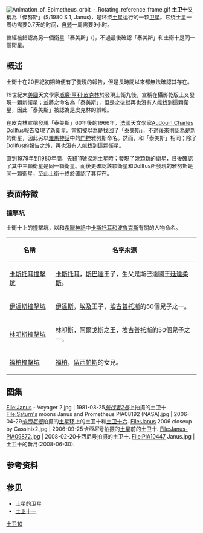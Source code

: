 {{Infobox planet
| name = Janus
| image = [[File:PIA12714_Janus_crop.jpg|275px]]
| caption = Janus as imaged by ''Cassini'' on 2010-04-07: highest-resolution full-disk image to date
| pronounced = {{IPAc-en|ˈ|dʒ|eɪ|n|ə|s}} {{respell|JAY|nəs}}
| adjectives = Janian
| named_after = [[Janus|Janus]]
| discovery = yes
| discoverer = [[Audouin_Dollfus|Audouin Dollfus]]
| discovered = December 15, 1966
| orbit_ref = {{sfn|Spitale Jacobson et al.|2006}}
| epoch = December 31, 2003 ([[Julian_day|JD]] 2 453 005.5)
| semimajor = 151 460 ± 10 km
| eccentricity = 0.0068
| period = 0.694 660 342 d
| inclination = 0.163 ± 0.004° to Saturn's equator
| satellite_of = [[土星|土星]]
| physical_characteristics = yes
| dimensions = 203×185×152.6 km {{sfn|Thomas|2010}}
| mean_radius = 89.5 ± 1.4 km {{sfn|Thomas|2010}}
| volume = ~3000000 km³
| mass = 1.8975 ± 0.0006 ×10<sup>18</sup> kg {{sfn|Thomas|2010}}
| density = 0.63 ± 0.03 g/cm³ {{sfn|Thomas|2010}}
| surface_grav = 0.011–0.017 [[加速度|m/s²]] {{sfn|Thomas|2010}}
| rotation = synchronous
| axial_tilt = zero
| albedo = 0.71 ± 0.02 (geometric) {{sfn|Verbiscer French et al.|2007}}
| Temperature = 76 degrees Kelvin
}}
[[File:Animation_of_Epimetheus_orbit_-_Rotating_reference_frame.gif|thumb]]
'''土卫十'''又稱為「傑努斯」(S/1980 S 1, Janus)，是环绕[[土星|土星]]运行的一颗[[卫星|卫星]]。它绕土星一周约需要0.7天的时间，[[自转|自转]]一周需要9小时。

曾經被錯認為另一個衛星「泰美斯」({{tsl|en|Themis_(hypothetical_moon)|Themis}})，不過最後確認「泰美斯」和土衛十是同一個衛星。

== 概述 ==
土衛十在20世紀初期時便有了發現的報告，但是長時間以來都無法確認其存在。

19世紀末[[美國|美國]]天文學家[[威廉·亨利·皮克林|威廉·亨利·皮克林]]於發現土衛九後，宣稱在攝影乾版上又發現一顆新衛星；並將之命名為「泰美斯」，但是之後就再也沒有人能找到這顆衛星，因此「泰美斯」被認為是皮克林的誤報。

在皮克林宣稱發現「泰美斯」60年後的1966年，[[法國|法國]]天文學家[[Audouin_Charles_Dollfus|Audouin Charles Dollfus]]報告發現了新衛星。當初被以為是找回了「泰美斯」，不過後來則認為是新的衛星，因此另以[[羅馬神話|羅馬神話]]中的[[門神|門神]]雅努斯命名。然而，和「泰美斯」相同；除了Dollfus的報告之外，再也沒有人能找到這顆衛星。

直到1979年到1980年間，[[先鋒11號|先鋒11號]]探測土星時；發現了幾顆新的衛星，日後確認了其中三顆衛星是同一顆衛星。而後更確認該顆衛星和Dollfus所發現的雅努斯是同一顆衛星，至此土衛十終於確認了其存在。

== 表面特徵 ==
=== 撞擊坑 ===
土衛十上的撞擊坑，以和[[希臘神話|希臘神話]]中[[卡斯托耳和波魯克斯|卡斯托耳和波魯克斯]]有關的人物命名。
{| class="wikitable"
! 名稱 !! 名字來源
|-
| [[卡斯托耳撞擊坑|卡斯托耳撞擊坑]] || [[卡斯托耳|卡斯托耳]]，[[斯巴達|斯巴達]]王子，生父是斯巴達國王[[廷達柔斯|廷達柔斯]]。
|-
| [[伊達斯撞擊坑|伊達斯撞擊坑]] || [[伊達斯|伊達斯]]，[[埃及|埃及]]王子，[[埃古普托斯|埃古普托斯]]的50個兒子之一。
|-
| [[林叩斯撞擊坑|林叩斯撞擊坑]] || [[林叩斯|林叩斯]]，[[阿爾戈斯|阿爾戈斯]]之王，[[埃古普托斯|埃古普托斯]]的50個兒子之一。
|-
| [[福柏撞擊坑|福柏撞擊坑]] || [[福柏|福柏]]，[[留西帕斯|留西帕斯]]的女兒。
|}

== 图集 ==

<gallery widths="240px" heights="200px" perrow="3" style="clear:both; margin-left:auto; margin-right:auto;">
File:Janus - Voyager 2.jpg | 1981-08-25''[[旅行者2号|旅行者2号]]''上拍摄的土卫十.
File:Saturn's moons Janus and Prometheus PIA08192 (NASA).jpg | 2006-04-29''[[卡西尼号|卡西尼号]]''拍摄的[[土星环|土星环]]上的土卫十和[[土卫十六|土卫十六]].
File:Janus 2006 closeup by Cassinix2.jpg | 2006-09-25''卡西尼''号拍摄的[[土星|土星]]前的土卫十.
File:Janus-PIA09872.jpg | 2008-02-20卡西尼号拍摄的土卫十.
File:PIA10447 Janus.jpg | 土卫十的新月(2008-06-30).
</gallery>

==参考资料==
{{Reflist}}

== 参见 ==
* [[土星的卫星|土星的卫星]]
* [[土卫十一|土卫十一]]
{{土卫十}}
{{土星的卫星}}

[[Category:土星的卫星|土卫10]]